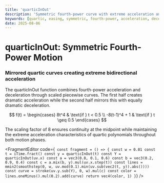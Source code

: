 ```yaml
---
title: 'quarticInOut'
description: 'Symmetric fourth-power curve with extreme acceleration and deceleration'
keywords: [quartic, easing, symmetric, fourth-power, acceleration, deceleration]
date: 2025-08-06
---
```



# quarticInOut: Symmetric Fourth-Power Motion

### Mirrored quartic curves creating extreme bidirectional acceleration

The quarticInOut function combines fourth-power acceleration and deceleration through scaled piecewise curves. The first half creates dramatic acceleration while the second half mirrors this with equally dramatic deceleration.

$$
f(t) = \begin{cases}
8t^4 & \text{if } t < 0.5 \\
-8(t-1)^4 + 1 & \text{if } t \geq 0.5
\end{cases}
$$

The scaling factor of 8 ensures continuity at the midpoint while maintaining the extreme acceleration characteristics of quartic polynomials throughout both motion phases.

<FragmentEditor
        code={`
const fragment = () => {
    const w = 0.01
    const t = iTime.fract()
    const y = quarticInOut(t)
    const Y = quarticInOut(uv.x)
    const a = vec3(0.8, 0.1, 0.6)
    const b = vec3(0.2, 0.9, 0.4)
    const c = a.mix(b, y).mul(uv.x.step(t))
    const lines = mmin2(smoothstep(0, w, uv.mod(0.1).min(uv.sub(vec2(t, y)).abs())))
    const curve = stroke(uv.y.sub(Y), 0, w).mul(c)
    const color = lines.oneMinus().mul(0.2).add(curve)
    return vec4(color, 1)
}`}
/>
